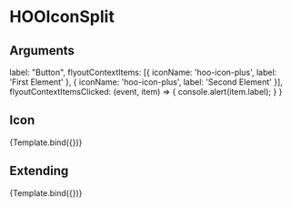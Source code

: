 
<Meta title="Components/Buttons/HOOIconSplit" component={HOOIconSplit} />

# HOOIconSplit


## Arguments

<ArgsTable of={HOOIconSplit} />

  label: "Button",
  flyoutContextItems: [{ iconName: 'hoo-icon-plus', label: 'First Element' }, { iconName: 'hoo-icon-plus', label: 'Second Element' }],
  flyoutContextItemsClicked: (event, item) => {
    console.alert(item.label);
  }
}

## Icon
<Canvas>
  <Story 
    name="Icon"
    args = { 
      (function () {
        symset.initSymbols();
        const mergedArgs = JSON.parse(JSON.stringify(DefaultParams));
        mergedArgs["leftIconName"] = "hoo-icon-smile"
        return mergedArgs;
      })()
    }>
    {Template.bind({})}
  </Story>
</Canvas>

## Extending
<Canvas>
  <Story 
    name="Extending"
    args = { 
      (function () {
        const mergedArgs = JSON.parse(JSON.stringify(DefaultParams));
        mergedArgs["leftIconName"] = "hoo-icon-smile";
        mergedArgs["rootElementAttributes"] = { style: { backgroundColor: "pink" } };
        return mergedArgs;
      })()
    }>
    {Template.bind({})}
  </Story>
</Canvas>
